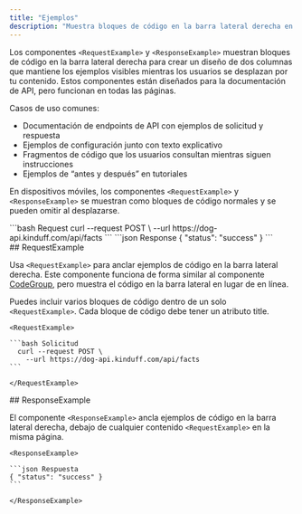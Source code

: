 ```yaml
---
title: "Ejemplos"
description: "Muestra bloques de código en la barra lateral derecha en equipos de escritorio"
---
```


Los componentes `<RequestExample>` y `<ResponseExample>` muestran bloques de código en la barra lateral derecha para crear un diseño de dos columnas que mantiene los ejemplos visibles mientras los usuarios se desplazan por tu contenido. Estos componentes están diseñados para la documentación de API, pero funcionan en todas las páginas.

Casos de uso comunes:

* Documentación de endpoints de API con ejemplos de solicitud y respuesta
* Ejemplos de configuración junto con texto explicativo
* Fragmentos de código que los usuarios consultan mientras siguen instrucciones
* Ejemplos de “antes y después” en tutoriales

En dispositivos móviles, los componentes `<RequestExample>` y `<ResponseExample>` se muestran como bloques de código normales y se pueden omitir al desplazarse.

<RequestExample>
  ```bash Request
    curl --request POST \
      --url https://dog-api.kinduff.com/api/facts
  ```
</RequestExample>

<ResponseExample>
  ```json Response
  { "status": "success" }
  ```
</ResponseExample>

<div id="requestexample">
  ## RequestExample
</div>

Usa `<RequestExample>` para anclar ejemplos de código en la barra lateral derecha. Este componente funciona de forma similar al componente [CodeGroup](/es/components/code-groups), pero muestra el código en la barra lateral en lugar de en línea.

Puedes incluir varios bloques de código dentro de un solo `<RequestExample>`. Cada bloque de código debe tener un atributo title.

````mdx RequestExample
<RequestExample>

```bash Solicitud
  curl --request POST \
    --url https://dog-api.kinduff.com/api/facts
```

</RequestExample>
````

<div id="responseexample">
  ## ResponseExample
</div>

El componente `<ResponseExample>` ancla ejemplos de código en la barra lateral derecha, debajo de cualquier contenido `<RequestExample>` en la misma página.

````mdx ResponseExample
<ResponseExample>

```json Respuesta
{ "status": "success" }
```

</ResponseExample>
````
